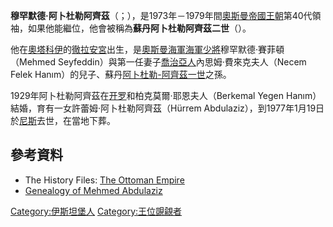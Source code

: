{{多個問題|
{{Expand|time=2016-11-15T13:30:00+00:00}}
{{请求翻译|time=2016-11-15T13:30:00+00:00}} 
}} 
{{Infobox royalty
|name=穆罕默德·阿卜杜勒阿齊茲<br>Mehmed Abdulaziz
|title=
|image=
|birth_date= 1901年1月26日
|birth_place = [[奧斯曼帝國|奧斯曼帝國]][[伊斯坦堡|伊斯坦堡]][[徹拉安宮|徹拉安宮]]
|death_date= {{Death date and age|1977|1|19|1901|1|26|df=y}}
|death_place = [[法國|法國]][[尼斯|尼斯]]
|succession=[[奧斯曼王朝|奧斯曼王朝]]領袖
|reign=1973年5月19日-1977年1月19日（{{age in years and days|1973|5|19|1977|1|19|age=no}}）
|reign-type=任期
|predecessor=[[奧斯曼·福阿德|奧斯曼·福阿德]]
|successor=[[阿里·華塞|阿里·華塞]]
|house=[[奧斯曼王朝|奧斯曼帝國王朝]]
|father=穆罕默德·賽菲頓（Mehmed Seyfeddin）
|mother=內思姆·費來克夫人（Necem Felek Hanım）
|spouse=
|issue=
|religion = [[伊斯蘭教|伊斯蘭教]]
}}

'''穆罕默德·阿卜杜勒阿齊茲'''（{{lang-tr|Mehmed Abdulaziz}}；{{bd|1901年|1月26日|1977年|1月19日}}），是1973年－1979年間[[奧斯曼王朝|奧斯曼帝國王朝]]第40代領袖，如果他能繼位，他會被稱為'''蘇丹阿卜杜勒阿齊茲二世'''（{{lang-tr|II Abdulaziz}}）。

他在[[奧塔科伊|奧塔科伊]]的[[徹拉安宮|徹拉安宮]]出生，是[[奧斯曼海軍|奧斯曼海軍]][[海軍少將|海軍少將]]穆罕默德·賽菲頓（Mehmed Seyfeddin）與第一任妻子[[喬治亞人|喬治亞人]]內思姆·費來克夫人（Necem Felek Hanım）的兒子、蘇丹[[阿卜杜勒-阿齊茲一世|阿卜杜勒-阿齊茲一世]]之孫。

1929年阿卜杜勒阿齊茲在[[开罗|开罗]]和柏克莫爾·耶恩夫人（Berkemal Yegen Hanım）結婚，育有一女許蕾姆·阿卜杜勒阿齊茲（Hürrem Abdulaziz），到1977年1月19日於[[尼斯|尼斯]]去世，在當地下葬。

==參考資料==
{{reflist}}
* The History Files: [http://www.historyfiles.co.uk/KingListsMiddEast/AnatoliaOttoman.htm The Ottoman Empire] {{Wayback|url=http://www.historyfiles.co.uk/KingListsMiddEast/AnatoliaOttoman.htm |date=20190430033352 }}
* [http://freepages.genealogy.rootsweb.com/~royalty/turkey/i364.html#I364 Genealogy of Mehmed Abdulaziz]

{{s-start}}
{{s-hou|[[奧斯曼王朝|奧斯曼王朝]]|1901年|1月26日|1977年|1月19日}}
{{s-pre}}
{{s-bef|before=[[奧斯曼·福阿德|奥斯曼四世]]}}
{{s-tul|title=[[奥斯曼帝国苏丹列表|奥斯曼帝国苏丹]]|years=1973年5月19日－1977年1月19日|reason={{le|奧斯曼帝國的解體|Dissolution of the Ottoman Empire|1922年帝國解體}}}}
{{s-aft|after=[[阿里·華塞|阿里一世]]}}
{{s-end}}

{{Authority control}}

{{DEFAULTSORT:Fuad, Osman}}

[[Category:伊斯坦堡人|Category:伊斯坦堡人]]
[[Category:王位覬覦者|Category:王位覬覦者]]